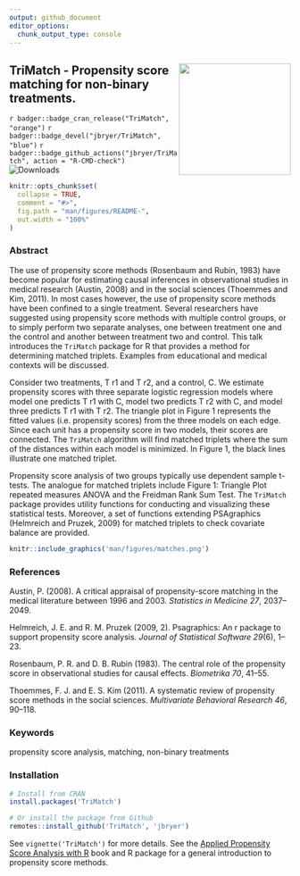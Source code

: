 ```yaml
---
output: github_document
editor_options: 
  chunk_output_type: console
---
```



## <a href='https://github.com/jbryer/TriMatch'><img src='man/figures/TriMatch.png' align="right" width="200" /></a> TriMatch - Propensity score matching for non-binary treatments.

<!-- badges: start -->
`r badger::badge_cran_release("TriMatch", "orange")`
`r badger::badge_devel("jbryer/TriMatch", "blue")`
`r badger::badge_github_actions("jbryer/TriMatch", action = "R-CMD-check")`
![Downloads](http://cranlogs.r-pkg.org/badges/TriMatch)
<!-- badges: end -->


```r
knitr::opts_chunk$set(
  collapse = TRUE,
  comment = "#>",
  fig.path = "man/figures/README-",
  out.width = "100%"
)
```

### Abstract

The use of propensity score methods (Rosenbaum and Rubin, 1983) have become popular for estimating causal inferences in observational studies in medical research (Austin, 2008) and in the social sciences (Thoemmes and Kim, 2011). In most cases however, the use of propensity score methods have been confined to a single treatment. Several researchers have suggested using propensity score methods with multiple control groups, or to simply perform two separate analyses, one between treatment one and the control and another between treatment two and control. This talk introduces the `TriMatch` package for R that provides a method for determining matched triplets. Examples from educational and medical contexts will be discussed.

Consider two treatments, T r1 and T r2, and a control, C. We estimate propensity scores with three separate logistic regression models where model one predicts T r1 with C, model two predicts T r2 with C, and model three predicts T r1 with T r2. The triangle plot in Figure 1 represents the fitted values (i.e. propensity scores) from the three models on each edge. Since each unit has a propensity score in two models, their scores are connected. The `TriMatch` algorithm will find matched triplets where the sum of the distances within each model is minimized. In Figure 1, the black lines illustrate one matched triplet.

Propensity score analysis of two groups typically use dependent sample t-tests. The analogue for matched triplets include
Figure 1: Triangle Plot repeated measures ANOVA and the Freidman Rank Sum Test. The `TriMatch` package provides utility functions for conducting and visualizing these statistical tests. Moreover, a set of functions extending PSAgraphics (Helmreich and Pruzek, 2009) for matched triplets to check covariate balance are provided.

```r
knitr::include_graphics('man/figures/matches.png')
```

### References

Austin, P. (2008). A critical appraisal of propensity-score matching in the medical literature between 1996 and 2003. *Statistics in Medicine 27*, 2037–2049.

Helmreich, J. E. and R. M. Pruzek (2009, 2). Psagraphics: An r package to support propensity score analysis. *Journal of Statistical Software 29*(6), 1–23.

Rosenbaum, P. R. and D. B. Rubin (1983). The central role of the propensity score in observational studies for causal effects. *Biometrika 70*, 41–55.

Thoemmes, F. J. and E. S. Kim (2011). A systematic review of propensity score methods in the social sciences. *Multivariate Behavioral Research 46*, 90–118.


### Keywords

propensity score analysis, matching, non-binary treatments

### Installation

```r
# Install from CRAN
install.packages('TriMatch')

# Or install the package from Github
remotes::install_github('TriMatch', 'jbryer')
```

See `vignette('TriMatch')` for more details. See the [Applied Propensity Score Analysis with R](https://psa.bryer.org) book and R package for a general introduction to propensity score methods.



